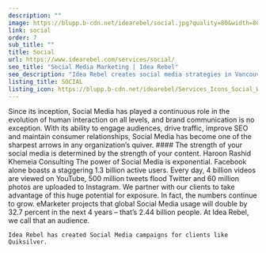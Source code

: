 ```yaml
---
description: ""
image: https://blupp.b-cdn.net/idearebel/social.jpg?quality=80&width=800
link: social
order: 7
sub_title: ""
title: Social
url: https://www.idearebel.com/services/social/
seo_title: "Social Media Marketing | Idea Rebel"
seo_description: "Idea Rebel creates social media strategies in Vancouver & Toronto. We implement social media campaigns for clients like Quiksilver."
listing_title: SOCIAL
listing_icon: https://blupp.b-cdn.net/idearebel/Services_Icons_Social_Widescreen-1.png?quality=80&width=800
---
```


<Column>
    Since its inception, Social Media has played a continuous role in the evolution of human interaction on all levels, and brand communication is no exception. With its ability to engage audiences, drive traffic, improve SEO and maintain consumer relationships, Social Media has become one of the sharpest arrows in any organization’s quiver.
</Column>
<Column2>
    <Column>
        #### The strength of your social media is determined by the strength of your content.
        <ParagraphGaramond>
            Haroon Rashid
        </ParagraphGaramond>
        <ParagraphGaramond>
            Khemeia Consulting
        </ParagraphGaramond>
    </Column>
    <Column>
        The power of Social Media is exponential. Facebook alone boasts a staggering 1.3 billion active users. Every day, 4 billion videos are viewed on YouTube, 500 million tweets flood Twitter and 60 million photos are uploaded to Instagram. We partner with our clients to take advantage of this huge potential for exposure.
    </Column>
</Column2>
<Column>
    In fact, the numbers continue to grow. eMarketer projects that global Social Media usage will double by 32.7 percent in the next 4 years – that’s 2.44 billion people. At Idea Rebel, we call that an audience.

    Idea Rebel has created Social Media campaigns for clients like Quiksilver.
</Column>
